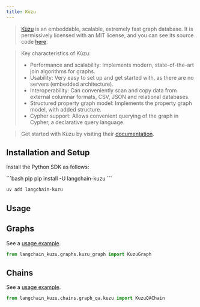 ```yaml
---
title: Kùzu
---
```


> [Kùzu](https://kuzudb.com/) is an embeddable, scalable, extremely fast graph database.
> It is permissively licensed with an MIT license, and you can see its source code [here](https://github.com/kuzudb/kuzu).

> Key characteristics of Kùzu:
>- Performance and scalability: Implements modern, state-of-the-art join algorithms for graphs.
>- Usability: Very easy to set up and get started with, as there are no servers (embedded architecture).
>- Interoperability: Can conveniently scan and copy data from external columnar formats, CSV, JSON and relational databases.
>- Structured property graph model: Implements the property graph model, with added structure.
>- Cypher support: Allows convenient querying of the graph in Cypher, a declarative query language.

> Get started with Kùzu by visiting their [documentation](https://docs.kuzudb.com/).


## Installation and Setup

Install the Python SDK as follows:

<CodeGroup>
```bash pip
pip install -U langchain-kuzu
```

```bash uv
uv add langchain-kuzu
```
</CodeGroup>

## Usage

## Graphs

See a [usage example](/oss/integrations/graphs/kuzu_db).

```python
from langchain_kuzu.graphs.kuzu_graph import KuzuGraph
```

## Chains

See a [usage example](/oss/integrations/graphs/kuzu_db/#creating-kuzuqachain).

```python
from langchain_kuzu.chains.graph_qa.kuzu import KuzuQAChain
```
